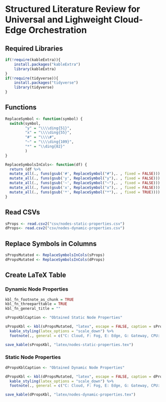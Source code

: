 # Structured Literature Review for Universal and Lighweight Cloud-Edge Orchestration 

## Required Libraries

```r
if(!require(kableExtra)){
    install.packages("kableExtra")
    library(kableExtra)
}
if(!require(tidyverse)){
    install.packages("tidyverse")
    library(tidyverse)
}
```

## Functions

```r
ReplaceSymbol <- function(symbol) {
  switch(symbol,
         "y" = "\\\\ding{51}",
         "x" = "\\\\ding{55}",
         "#" = "\\\\#",
         "~" = "\\\\ding{109}",
         "*" = "\\ding{82}"
         )
}

ReplaceSymbolsInCols<- function(df) {
  return (df %>% 
  mutate_all(., funs(gsub('#', ReplaceSymbol("#"),. , fixed = FALSE))) %>% 
  mutate_all(., funs(gsub('y', ReplaceSymbol("y"),. , fixed = FALSE))) %>% 
  mutate_all(., funs(gsub('~', ReplaceSymbol("~"),. , fixed = FALSE))) %>% 
  mutate_all(., funs(gsub('x', ReplaceSymbol("x"),. , fixed = FALSE))) %>% 
  mutate_all(., funs(gsub('*', ReplaceSymbol("*"),. , fixed = TRUE))))
}
```

## Read CSVs

```r
sProps <- read.csv2("csv/nodes-static-properties.csv")
dProps<- read.csv2("csv/nodes-dynamic-properties.csv")
```

## Replace Symbols in Columns

```r
sPropsMutated <- ReplaceSymbolsInCols(sProps)
dPropsMutated <- ReplaceSymbolsInCols(dProps)
```

## Create LaTeX Table

### Dynamic Node Properties

```r
kbl_fn_footnote_as_chunk = TRUE
kbl_fn_threeparttable = TRUE
kbl_fn_general_title = ""

sPropsKblCaption <- "Obtained Static Node Properties"

sPropsKbl <- kbl(sPropsMutated, "latex", escape = FALSE, caption = sPropsKblCaption, booktabs = TRUE) %>% 
  kable_styling(latex_options = "scale_down") %>%
  footnote(., general = c("C: Cloud, F: Fog, E: Edge, G: Gateway, CPU: Central Processing Unit, Mem: Memory, Disk: Storage, Net: Network"), general_title = kbl_fn_general_title, footnote_as_chunk = kbl_fn_footnote_as_chunk, threeparttable = kbl_fn_threeparttable)

save_kable(sPropsKbl, "latex/nodes-static-properties.tex")
```

### Static Node Properties

```r
dPropsKblCaption <- "Obtained Dynamic Node Properties"

dPropsKbl <- kbl(dPropsMutated, "latex", escape = FALSE, caption = dPropsKblCaption, booktabs = TRUE) %>% 
  kable_styling(latex_options = "scale_down") %>%
  footnote(., general = c("C: Cloud, F: Fog, E: Edge, G: Gateway, CPU: Central Processing Unit, Mem: Memory, Disk: Storage, Net: Network"), general_title = kbl_fn_general_title, footnote_as_chunk = kbl_fn_footnote_as_chunk, threeparttable = kbl_fn_threeparttable)

save_kable(dPropsKbl, "latex/nodes-dynamic-properties.tex")
```
